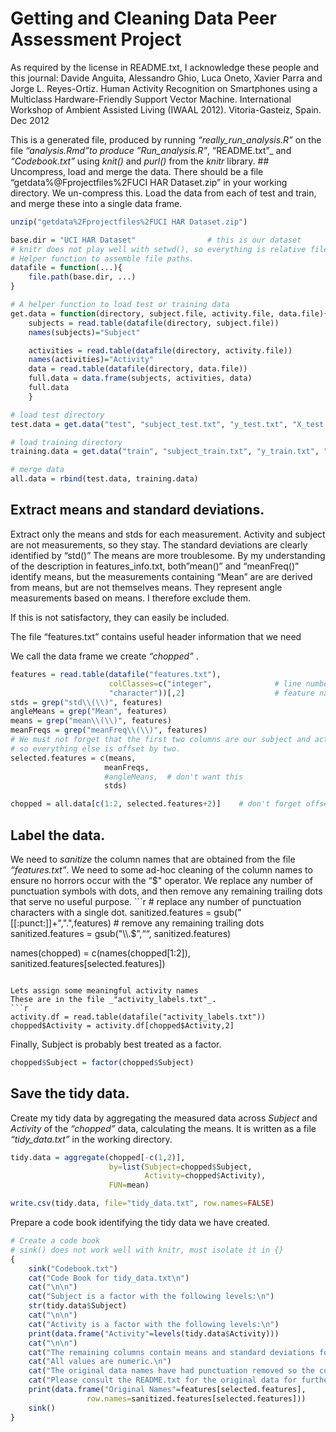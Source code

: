 # Getting and Cleaning Data Peer Assessment Project

As required by the license in README.txt, I acknowledge these people and this journal:
 Davide Anguita, Alessandro Ghio, Luca Oneto, Xavier Parra and Jorge L. Reyes-Ortiz. Human Activity Recognition on Smartphones using a Multiclass Hardware-Friendly Support Vector Machine. International Workshop of Ambient Assisted Living (IWAAL 2012). Vitoria-Gasteiz, Spain. Dec 2012
 
 This is a generated file, produced by running _"really_run_analysis.R"_ on the file _"analysis.Rmd"_to produce _"Run_analysis.R"_, "README.txt"_ and _"Codebook.txt"_ using _knit()_ and _purl()_ from the _knitr_ library.
## Uncompress, load and merge the data.
There should be a file "getdata%@Fprojectfiles%2FUCI HAR Dataset.zip" in your working directory.
We un-compress this.
Load the data from each of test and train, and merge these into a single data frame.
```r
unzip("getdata%2Fprojectfiles%2FUCI HAR Dataset.zip")

base.dir = "UCI HAR Dataset"                # this is our dataset
# knitr does not play well with setwd(), so everything is relative file paths.
# Helper function to assemble file paths.
datafile = function(...){
    file.path(base.dir, ...)
}

# A helper function to load test or training data
get.data = function(directory, subject.file, activity.file, data.file){
    subjects = read.table(datafile(directory, subject.file))
    names(subjects)="Subject"

    activities = read.table(datafile(directory, activity.file))
    names(activities)="Activity"
    data = read.table(datafile(directory, data.file))
    full.data = data.frame(subjects, activities, data)
    full.data
    }

# load test directory
test.data = get.data("test", "subject_test.txt", "y_test.txt", "X_test.txt")

# load training directory
training.data = get.data("train", "subject_train.txt", "y_train.txt", "X_train.txt")

# merge data
all.data = rbind(test.data, training.data)
```
## Extract means and standard deviations.

Extract only the means and stds for each measurement.
Activity and subject are not measurements, so they stay.
The standard deviations are clearly identified by "std()"
The means are more troublesome. By my understanding of the description in features_info.txt,
both"mean()" and "meanFreq()" identify means, but the measurements containing "Mean" are are 
derived from means, but are not themselves means.
They represent angle measurements based on means.
I therefore exclude them.

If this is not satisfactory, they can easily be included.

The file "features.txt" contains useful header information that we need

We call the data frame we create _"chopped"_ .
```r
features = read.table(datafile("features.txt"), 
                      colClasses=c("integer",              # line number
                      "character"))[,2]                    # feature name
stds = grep("std\\(\\)", features)
angleMeans = grep("Mean", features)
means = grep("mean\\(\\)", features)
meanFreqs = grep("meanFreq\\(\\)", features)
# We must not forget that the first two columns are our subject and activity columns
# so everything else is offset by two.
selected.features = c(means,
                     meanFreqs,
                     #angleMeans,  # don't want this
                     stds)

chopped = all.data[c(1:2, selected.features+2)]    # don't forget offset for first two columns
```
## Label the data.
We need to _sanitize_ the column names that are obtained from the file _"features.txt"_.
We need to some ad-hoc cleaning of the column names to ensure no
horrors occur with the "$" operator.
We replace any number of punctuation symbols with dots, and then remove any remaining trailing dots that serve no useful purpose.
```r
# replace any number of punctuation characters with a single dot.
sanitized.features = gsub("[[:punct:]]+",".",features)
# remove any remaining trailing dots
sanitized.features =  gsub("\\.$","", sanitized.features)

names(chopped) = c(names(chopped[1:2]), sanitized.features[selected.features])
```

Lets assign some meaningful activity names
These are in the file _"activity_labels.txt"_.
```r
activity.df = read.table(datafile("activity_labels.txt"))
chopped$Activity = activity.df[chopped$Activity,2]
```
Finally, Subject is probably best treated as a factor.
```r
chopped$Subject = factor(chopped$Subject)
```
## Save the tidy data.
Create my tidy data by aggregating the measured data across _Subject_ and _Activity_ of the _"chopped"_ data, calculating the means.
It is written as a file _"tidy_data.txt"_ in the working directory.
```r
tidy.data = aggregate(chopped[-c(1,2)], 
                      by=list(Subject=chopped$Subject, 
                              Activity=chopped$Activity), 
                      FUN=mean)

write.csv(tidy.data, file="tidy_data.txt", row.names=FALSE)
```
Prepare a code book identifying the tidy data we have created.
```r
# Create a code book
# sink() does not work well with knitr, must isolate it in {}
{
    sink("Codebook.txt")
    cat("Code Book for tidy_data.txt\n")
    cat("\n\n")
    cat("Subject is a factor with the following levels:\n")
    str(tidy.data$Subject)
    cat("\n\n")
    cat("Activity is a factor with the following levels:\n")
    print(data.frame("Activity"=levels(tidy.data$Activity)))
    cat("\n\n")
    cat("The remaining columns contain means and standard deviations for various measurements\n")
    cat("All values are numeric.\n")
    cat("The original data names have had punctuation removed so the column names can be used safely.\n")
    cat("Please consult the README.txt for the original data for further clarification\n")
    print(data.frame("Original Names"=features[selected.features], 
                 row.names=sanitized.features[selected.features]))
    sink()
}
```




